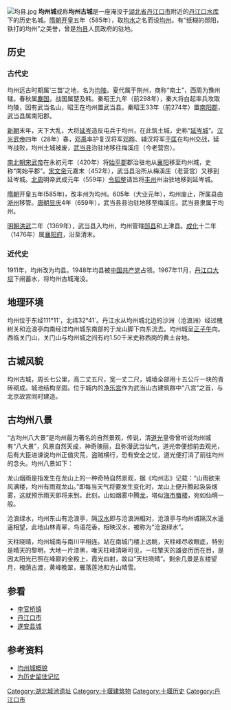 [[File:均县.jpg|right]]
'''均州城'''或称'''均州古城'''是一座淹没于[[湖北省|湖北省]][[丹江口市|丹江口市]]附近的[[丹江口水库|丹江口水库]]下的历史名城。[[隋朝|隋朝]][[开皇|开皇]]五年（585年），取[[均水|均水]]之名而设[[均州|均州]]。有“纸糊的郧阳，铁打的均州”之美誉，曾是[[均县|均县]]人民政府的驻地。

==历史==

===古代史===
均州远古时期属‘三苗’之地，名为[[均陵|均陵]]。夏代属于荆州，商称“南土”，西周为豫州辖。春秋属[[麇国|麇国]]，战国属楚及韩。秦昭王九年（前298年），秦大将白起率兵攻取均陵，因有武当名山，昭王在均州置武当县。秦昭王33年（前274年）置[[南阳郡|南阳郡]]，武当县属南阳郡。

[[新朝|新朝]]末年，天下大乱，大将[[延岑|延岑]]造反屯兵于均州，在此筑土城，史称“[[延岑城|延岑城]]”。[[汉光武帝|汉光武帝]]四年（28年）春，[[邓禹|邓禹]]率护复汉将军[[邓晔|邓晔]]、辅汉将军[[于匡|于匡]]在均州交战，延岑战败，均州土城被废，[[武当县|武当县]]治驻地移往梅溪庄（今老营宫）。

[[南北朝|南北朝]][[宋武帝|宋武帝]]在永初元年（420年）将[[始平郡|始平郡]]郡治驻地从[[襄阳|襄阳]]移至均州城，史称“南始平郡”。[[宋文帝|宋文帝]]元嘉末（452年），武当县治所从梅溪庄（老营宫）又移到延岑城。[[北周|北周]]明帝武成元年（559年）[[令狐整|令狐整]]请旨将[[丰州|丰州]]州治驻地移到延岑城。

[[隋朝|隋朝]]开皇五年(585年)，改丰州为均州。605年（大业元年），均州废止，所属县由[[淅州|淅州]]移管。[[唐朝|唐朝]][[显庆|显庆]]4年（659年），武当县县治驻地移至梅溪庄。武当县隶属于均州。

[[明朝|明朝]][[洪武|洪武]]二年（1369年），武当县入均州，均州管辖[[郧县|郧县]]和上津县。[[成化|成化]]十二年（1476年）属[[襄阳府|襄阳府]]，沿至清末。

===近代史===
1911年，均州改为均县。1948年均县被[[中国共产党|中国共产党]]占领。1967年11月，[[丹江口大坝|丹江口大坝]]下闸蓄水，将均州古城淹没。

==地理环境==
均州位于东经111°11´，北纬32°41´。丹江水从均州城北边的沙洲（沧浪洲）经过槐树关和沧浪亭向南经过均州城东南部的于龙山脚下向东流去。均州城呈[[正子午|正子午]]向。西临关门山，关门山与均州城之间有约1.50千米史称西岗的黄土台地。

==古城风貌==
均州古城，周长七公里，高二丈五尺，宽一丈二尺，城墙全部用十五公斤一块的青砖砌成。城池结构坚固。位于城内的[[净乐宫|净乐宫]]作为武当山古建筑群中“八宫”之首，与北京故宫同时建造。

==古均州八景==
“古均州八大景”是均州最为著名的自然景观，传说，清[[道光|道光]]皇帝曾听说均州城有“八大景”，风景自然天成，神奇瑰丽，且弥漫武当仙气，道光帝便想前去观光，后有大臣进谏说均州正值灾荒，盗贼横行，恐有安全之忧，道光便打消了前往均州的念头。均州八景如下：

龙山烟雨是指发生在龙山上的一种奇特自然景观，据《均州志》记载：“山雨欲来风满楼，均州有雨观龙山。”即每当天气将要发生变化时，龙山上便升腾起袅袅烟雾，这就预示雨天即将来到。此刻，山如烟雾中腾[[龙|龙]]，塔似[[海市蜃楼|海市蜃楼]]，宛如仙境一般。 

沧浪绿水，均州东山有沧浪亭，隔[[汉水|汉水]]即与沧浪洲相对，沧浪亭与均州城隔汉水遥遥相望，此地山林青翠，鸟语花香，相映汉水，被称为“沧浪绿水”。

天柱晓晴，均州城南与南川平相连。站在南城门楼上远眺，天柱峰尽收眼底，特别是晴天的黎明，大地一片漆黑，唯天柱峰清晰可见，一柱擎天的雄姿历历在目，是因太阳光已照在峰巅的金殿上，霞光四射，故曰“天柱晓晴”。剩余几景是东楼望月，槐荫古渡，黄峰晚翠，雁落莲池和方山晴雪。

==参看==
*[[李官桥镇|李官桥镇]]
*[[丹江口市|丹江口市]]
*[[遂安县城|遂安县城]]

==参考资料==
*[http://www.djkez.net/jyky/ShowArticle.asp?ArticleID=225 均州城概貌 ]{{dead link|date=2017年12月 |bot=InternetArchiveBot |fix-attempted=yes }}
*[http://www.nsbd.gov.cn/zx/zj/2009wlzl/2009wlzl_zpzj/wxzp/swwxzp/20090911/200909110045.htm 为历史留住记忆]

{{湖北省境内的古城墙}}
{{丹江口水库淹没要地}}

[[Category:湖北城池遗址|Category:湖北城池遗址]]
[[Category:十堰建筑物|Category:十堰建筑物]]
[[Category:十堰历史|Category:十堰历史]]
[[Category:丹江口市|Category:丹江口市]]